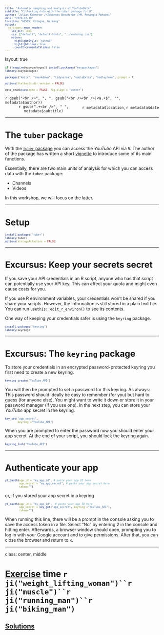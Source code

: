 ```yaml
---
title: "Automatic sampling and analysis of YouTubeData"
subtitle: "Collecting data with the tuber package for R"
author: "Julian Kohne<br />Johannes Breuer<br />M. Rohangis Mohseni"
date: "2020-02-10"
location: "GESIS, Cologne, Germany"
output:
  xaringan::moon_reader:
    lib_dir: libs
    css: ["default", "default-fonts", "../workshop.css"]
    nature:
      highlightStyle: "github"
      highlightLines: true
      countIncrementalSlides: false
---
```

layout: true

```r
if (!require(easypackages)) install.packages("easypackages")
library(easypackages)

packages("knitr", "rmarkdown", "tidyverse", "kableExtra", "hadley/emo", prompt = F)

options(htmltools.dir.version = FALSE)

opts_chunk$set(echo = FALSE, fig.align = "center")

```

<div class="my-footer">
  <div style="float: left;"><span>`r gsub("<br />", ", ", gsub("<br /><br />|<a.+$", "", metadata$author))`</span></div>
  <div style="float: right;"><span>`r metadata$location`, `r metadata$date`</span></div>
  <div style="text-align: center;"><span>`r gsub(".+<br />", " ", metadata$subtitle)`</span></div>
</div>

<style type="text/css">

pre {
  font-size: 10px
}
</style>

---

# The `tuber` package

With the [`tuber` package](https://github.com/soodoku/tuber) you can access the *YouTube* API via `R`. The author of the package has written a short [vignette](https://cran.r-project.org/web/packages/tuber/vignettes/tuber-ex.html) to introduce some of its main functions.

Essentially, there are two main units of analysis for which you can access data with the `tuber` package:

- Channels
- Videos

In this workshop, we will focus on the latter.

---

# Setup

```r
install.packages("tuber")
library(tuber)
options(stringsAsFactors = FALSE)
```

---

# Excursus: Keep your secrets secret

If you save your API credentials in an R script, anyone who has that script can potentially use your API key. This can affect your quota and might even cause costs for you.

If you use R environment variables, your credentials won't be shared if you share your scripts. However, the information is still stored in a plain text file. You can run `usethis::edit_r_environ()` to see its contents.

One way of keeping your credentials safer is using the `keyring` package.

```r
install.packages("keyring")
library(keyring)
```

---

# Excursus: The `keyring` package

To store your credentials in an encrypted password-protected keyring you first need to create a new keyring.

```r
keyring_create("YouTube_API")
```

You will then be prompted to set a password for this keyring. As always: This password should ideally be easy to remember (for you) but hard to guess (for anyone else). You might want to write it down or store it in your password manager (if you use one). In the next step, you can store your *YouTube* app secret in the keyring.
```r
key_set("app_secret", 
        keyring ="YouTube_API")
```

When you are prompted to enter the password now you should enter your app secret. At the end of your script, you should lock the keyring again.
```r
keyring_lock("YouTube_API")
```

---

# Authenticate your app

```r
yt_oauth(app_id = "my_app_id", # paste your app ID here
         app_secret = "my_app_secret", # paste your app secret here
         token="")
```
or, if you stored your app secret in a keyring

```r
yt_oauth(app_id = "my_app_id",  # paste your app ID here
         app_secret = key_get("app_secret", keyring ="YouTube_API"),
         token="")
```

When running this line, there will be a prompt in the console asking you to save the access token in a file. Select "No" by entering 2 in the console and hitting enter. Afterwards, a browser window should open, prompting you to log in with your Google account and to give permissions. After that, you can close the browser and return to `R`.

---

class: center, middle

# [Exercise](https://jobreu.github.io/tidyverse-workshop-gesis-2019/exercises/A5_DataWrangling1_exercises_question.html) time `r ji("weight_lifting_woman")``r ji("muscle")``r ji("running_man")``r ji("biking_man")`

## [Solutions](https://jobreu.github.io/tidyverse-workshop-gesis-2019/solutions/A5_DataWrangling1_exercises_solution.html)